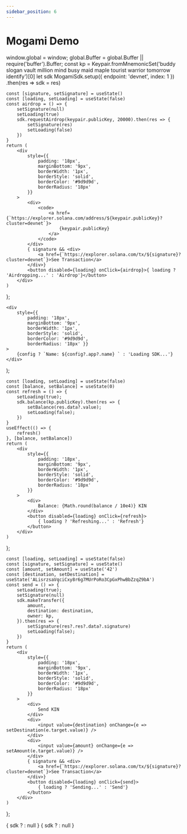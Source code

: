```yaml
---
sidebar_position: 6
---
```


# Mogami Demo

window.global = window;
global.Buffer = global.Buffer || require('buffer').Buffer;
const kp = Keypair.fromMnemonicSet('buddy slogan vault million mind busy maid maple tourist warrior tomorrow identify')[0]
let sdk
MogamiSdk.setup({ endpoint: 'devnet', index: 1 })
	.then(res => sdk = res)

	const [signature, setSignature] = useState()
	const [loading, setLoading] = useState(false)
	const airdrop = () => {
		setSignature(null)
		setLoading(true)
		sdk.requestAirdrop(keypair.publicKey, 20000).then(res => {
			setSignature(res)
			setLoading(false)
		})
	}
	return (
		<div
			style={{
				padding: '18px',
				marginBottom: '9px',
				borderWidth: '1px',
				borderStyle: 'solid',
				borderColor: '#9d9d9d',
				borderRadius: '18px'
			}}
		>
			<div>
				<code>
					<a href={`https://explorer.solana.com/address/${keypair.publicKey}?cluster=devnet`}>
						{keypair.publicKey}
					</a>
				</code>
			</div>
			{ signature && <div>
				<a href={`https://explorer.solana.com/tx/${signature}?cluster=devnet`}>See Transaction</a>
			</div>}
			<button disabled={loading} onClick={airdrop}>{ loading ? 'Airdropping...' : 'Airdrop'}</button>
		</div>
	)
};

	<div
		style={{
			padding: '18px',
			marginBottom: '9px',
			borderWidth: '1px',
			borderStyle: 'solid',
			borderColor: '#9d9d9d',
			borderRadius: '18px' }}
	>
		{config ? `Name: ${config?.app?.name} ` : 'Loading SDK...'}
	</div>
);

	const [loading, setLoading] = useState(false)
	const [balance, setBalance] = useState(0)
	const refresh = () => {
		setLoading(true);
		sdk.balance(kp.publicKey).then(res => {
			setBalance(res.data?.value);
			setLoading(false);
		})
	}
	useEffect(() => {
		refresh()
	}, [balance, setBalance])
	return (
		<div
			style={{
				padding: '18px',
				marginBottom: '9px',
				borderWidth: '1px',
				borderStyle: 'solid',
				borderColor: '#9d9d9d',
				borderRadius: '18px'
			}}
		>
			<div>
				Balance: {Math.round(balance / 10e4)} KIN
			</div>
			<button disabled={loading} onClick={refresh}>
				{ loading ? 'Refreshing...' : 'Refresh'}
			</button>
		</div>
	)
};

	const [loading, setLoading] = useState(false)
	const [signature, setSignature] = useState()
	const [amount, setAmount] = useState('42')
	const [destination, setDestination] = useState('ALisrzsaVqciCxy8r6g7MUrPoRo3CpGxPhwBbZzqZ9bA')
	const send = () => {
		setLoading(true);
		setSignature(null)
		sdk.makeTransfer({
			amount,
			destination: destination,
			owner: kp,
		}).then(res => {
			setSignature(res?.res?.data?.signature)
			setLoading(false);
		})
	}
	return (
		<div
			style={{
				padding: '18px',
				marginBottom: '9px',
				borderWidth: '1px',
				borderStyle: 'solid',
				borderColor: '#9d9d9d',
				borderRadius: '18px'
			}}
		>
			<div>
				Send KIN
			</div>
			<div>
				<input value={destination} onChange={e => setDestination(e.target.value)} />
			</div>
			<div>
				<input value={amount} onChange={e => setAmount(e.target.value)} />
			</div>
			{ signature && <div>
				<a href={`https://explorer.solana.com/tx/${signature}?cluster=devnet`}>See Transaction</a>
			</div>}
			<button disabled={loading} onClick={send}>
				{ loading ? 'Sending...' : 'Send'}
			</button>
		</div>
	)
};

<DemoPanel1 keypair={kp} />
<DemoPanel2 config={sdk?.config()} />
{ sdk ? <DemoPanel3 sdk={sdk} /> : null }
{ sdk ? <DemoPanel4 sdk={sdk} /> : null }

